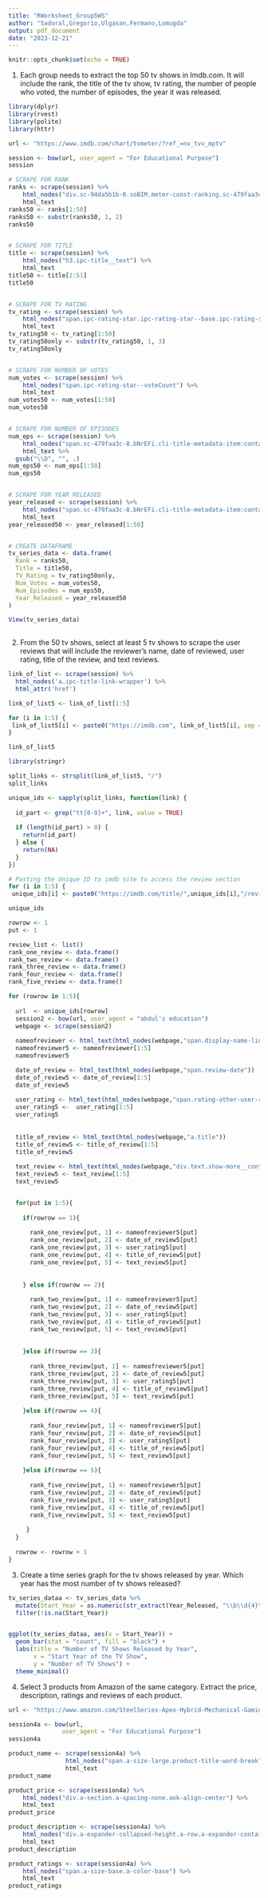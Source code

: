 ```yaml
---
title: "RWorksheet_Group5WS"
author: "Sadural,Gregorio,Ulgasan,Fermano,Lomugda"
output: pdf_document
date: "2023-12-21"
---
```


```r
knitr::opts_chunk$set(echo = TRUE)
```

1. Each group needs to extract the top 50 tv shows in Imdb.com. It will include the rank, the title of the
tv show, tv rating, the number of people who voted, the number of episodes, the year it was released.
```r

library(dplyr)
library(rvest)
library(polite)
library(httr)

url <- "https://www.imdb.com/chart/tvmeter/?ref_=nv_tvv_mptv"

session <- bow(url, user_agent = "For Educational Purpose")
session

# SCRAPE FOR RANK
ranks <- scrape(session) %>%
    html_nodes("div.sc-94da5b1b-0.soBIM.meter-const-ranking.sc-479faa3c-6.glWBvR.cli-meter-title-header") %>%
    html_text
ranks50 <- ranks[1:50]
ranks50 <- substr(ranks50, 1, 2)
ranks50


# SCRAPE FOR TITLE
title <- scrape(session) %>%
    html_nodes("h3.ipc-title__text") %>%
    html_text
title50 <- title[2:51]
title50


# SCRAPE FOR TV RATING
tv_rating <- scrape(session) %>%
    html_nodes("span.ipc-rating-star.ipc-rating-star--base.ipc-rating-star--imdb.ratingGroup--imdb-rating:contains('.')") %>%
    html_text
tv_rating50 <- tv_rating[1:50]
tv_rating50only <- substr(tv_rating50, 1, 3)
tv_rating50only


# SCRAPE FOR NUMBER OF VOTES
num_votes <- scrape(session) %>%
    html_nodes("span.ipc-rating-star--voteCount") %>%
    html_text
num_votes50 <- num_votes[1:50]
num_votes50


# SCRAPE FOR NUMBER OF EPISODES
num_eps <- scrape(session) %>%
    html_nodes("span.sc-479faa3c-8.bNrEFi.cli-title-metadata-item:contains('eps')") %>%
    html_text %>%
  gsub("\\D", "", .)
num_eps50 <- num_eps[1:50]
num_eps50


# SCRAPE FOR YEAR RELEASED
year_released <- scrape(session) %>%
    html_nodes("span.sc-479faa3c-8.bNrEFi.cli-title-metadata-item:contains('20')") %>%
    html_text
year_released50 <- year_released[1:50]


# CREATE DATAFRAME
tv_series_data <- data.frame(
  Rank = ranks50,
  Title = title50,
  TV_Rating = tv_rating50only,
  Num_Votes = num_votes50,
  Num_Episodes = num_eps50,
  Year_Released = year_released50
)

View(tv_series_data)
  
```

2. From the 50 tv shows, select at least 5 tv shows to scrape the user reviews that will include the
reviewer’s name, date of reviewed, user rating, title of the review, and text reviews.

```r

link_of_list <- scrape(session) %>%
  html_nodes('a.ipc-title-link-wrapper') %>%
  html_attr('href')

link_of_list5 <- link_of_list[1:5]

for (i in 1:5) {
 link_of_list5[i] <- paste0("https://imdb.com", link_of_list5[i], sep = "")
}

link_of_list5
```

```r
library(stringr)

split_links <- strsplit(link_of_list5, "/")
split_links

unique_ids <- sapply(split_links, function(link) {
  
  id_part <- grep("tt[0-9]+", link, value = TRUE)
  
  if (length(id_part) > 0) {
    return(id_part)
  } else {
    return(NA)
  }
})

# Pasting the Unique ID to imdb site to access the review section
for (i in 1:5) {
 unique_ids[i] <- paste0("https://imdb.com/title/",unique_ids[i],"/reviews?ref_=tt_urv", sep = "") }

unique_ids

```



```r

rowrow <- 1
put <- 1

review_list <- list()
rank_one_review <- data.frame()
rank_two_review <- data.frame()
rank_three_review <- data.frame()
rank_four_review <- data.frame()
rank_five_review <- data.frame()

for (rowrow in 1:5){
  
  url  <- unique_ids[rowrow]
  session2 <- bow(url, user_agent = "abdul's education")
  webpage <- scrape(session2)
  
  nameofreviewer <- html_text(html_nodes(webpage,"span.display-name-link"))
  nameofreviewer5 <- nameofreviewer[1:5]
  nameofreviewer5

  date_of_review <- html_text(html_nodes(webpage,"span.review-date"))
  date_of_review5 <- date_of_review[1:5]
  date_of_review5
   
  user_rating <- html_text(html_nodes(webpage,"span.rating-other-user-rating"))
  user_rating5 <-  user_rating[1:5]
  user_rating5
   
   
  title_of_review <- html_text(html_nodes(webpage,"a.title"))
  title_of_review5 <- title_of_review[1:5]
  title_of_review5
  
  text_review <- html_text(html_nodes(webpage,"div.text.show-more__control"))
  text_review5 <- text_review[1:5]
  text_review5


  for(put in 1:5){
  
    if(rowrow == 1){
    
      rank_one_review[put, 1] <- nameofreviewer5[put]
      rank_one_review[put, 2] <- date_of_review5[put]
      rank_one_review[put, 3] <- user_rating5[put]
      rank_one_review[put, 4] <- title_of_review5[put]
      rank_one_review[put, 5] <- text_review5[put]
      
    
    } else if(rowrow == 2){
      
      rank_two_review[put, 1] <- nameofreviewer5[put]
      rank_two_review[put, 2] <- date_of_review5[put]
      rank_two_review[put, 3] <- user_rating5[put]
      rank_two_review[put, 4] <- title_of_review5[put]
      rank_two_review[put, 5] <- text_review5[put]
      
    
    }else if(rowrow == 3){
    
      rank_three_review[put, 1] <- nameofreviewer5[put]
      rank_three_review[put, 2] <- date_of_review5[put]
      rank_three_review[put, 3] <- user_rating5[put]
      rank_three_review[put, 4] <- title_of_review5[put]
      rank_three_review[put, 5] <- text_review5[put]
    
    }else if(rowrow == 4){
    
      rank_four_review[put, 1] <- nameofreviewer5[put]
      rank_four_review[put, 2] <- date_of_review5[put]
      rank_four_review[put, 3] <- user_rating5[put]
      rank_four_review[put, 4] <- title_of_review5[put]
      rank_four_review[put, 5] <- text_review5[put]
      
    }else if(rowrow == 5){
      
      rank_five_review[put, 1] <- nameofreviewer5[put]
      rank_five_review[put, 2] <- date_of_review5[put]
      rank_five_review[put, 3] <- user_rating5[put]
      rank_five_review[put, 4] <- title_of_review5[put]
      rank_five_review[put, 5] <- text_review5[put]
      
     }
  }
  
  rowrow <- rowrow + 1
}  


```


3. Create a time series graph for the tv shows released by year. Which year has the most number of tv
shows released?

```r

tv_series_dataa <- tv_series_data %>%
  mutate(Start_Year = as.numeric(str_extract(Year_Released, "\\b\\d{4}\\b"))) %>%
  filter(!is.na(Start_Year))


ggplot(tv_series_dataa, aes(x = Start_Year)) +
  geom_bar(stat = "count", fill = "black") +
  labs(title = "Number of TV Shows Released by Year",
       x = "Start Year of the TV Show",
       y = "Number of TV Shows") +
  theme_minimal()


```
4. Select 3 products from Amazon of the same category. Extract the price, description, ratings and
reviews of each product.
```r


url <- "https://www.amazon.com/SteelSeries-Apex-Hybrid-Mechanical-Gaming-Keyboard/dp/B07ZGDD6B1/ref=sr_1_1_sspa?_encoding=UTF8&content-id=amzn1.sym.12129333-2117-4490-9c17-6d31baf0582a&keywords=gaming%2Bkeyboard&pd_rd_r=37d1ea2c-8e88-4495-be67-37d3b5a3d1d1&pd_rd_w=pDPnL&pd_rd_wg=vVF4U&pf_rd_p=12129333-2117-4490-9c17-6d31baf0582a&pf_rd_r=MDA7C7ZE453N7YHK4TZK&qid=1701532564&sr=8-1-spons&sp_csd=d2lkZ2V0TmFtZT1zcF9hdGY&th=1"

session4a <- bow(url,
               user_agent = "For Educational Purpose")
session4a

product_name <- scrape(session4a) %>%
                html_nodes("span.a-size-large.product-title-word-break") %>%
                html_text
product_name

product_price <- scrape(session4a) %>%
    html_nodes("div.a-section.a-spacing-none.aok-align-center") %>%
    html_text
product_price

product_description <- scrape(session4a) %>%
    html_nodes("div.a-expander-collapsed-height.a-row.a-expander-container.a-spacing-none.a-expander-partial-collapse-container") %>%
    html_text
product_description

product_ratings <- scrape(session4a) %>%
    html_nodes("span.a-size-base.a-color-base") %>%
    html_text
product_ratings


```

```r

```  

